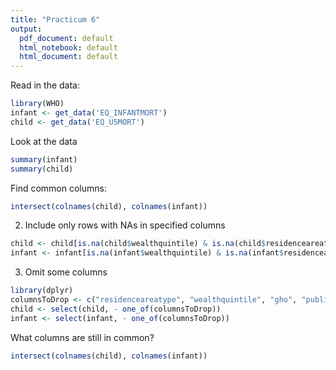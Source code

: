 ```yaml
---
title: "Practicum 6"
output:
  pdf_document: default
  html_notebook: default
  html_document: default
---
```


Read in the data:

```r
library(WHO)
infant <- get_data('EQ_INFANTMORT')
child <- get_data('EQ_U5MORT')
```

Look at the data

```r
summary(infant)
summary(child)
```

Find common columns:

```r
intersect(colnames(child), colnames(infant))
```
2. Include only rows with NAs in specified columns
```r
child <- child[is.na(child$wealthquintile) & is.na(child$residenceareatype),]
infant <- infant[is.na(infant$wealthquintile) & is.na(infant$residenceareatype),]
```
3. Omit some columns
```r
library(dplyr)
columnsToDrop <- c("residenceareatype", "wealthquintile", "gho", "publishstate")
child <- select(child, - one_of(columnsToDrop))
infant <- select(infant, - one_of(columnsToDrop))
```

What columns are still in common?

```r
intersect(colnames(child), colnames(infant))
```
